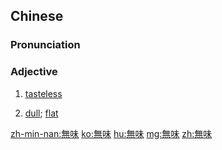 {{also|无味}}
==Chinese==
{{zh-forms|s=无味}}

===Pronunciation===
{{zh-pron
|m=wúwèi
|c=mou4 mei6
|h=pfs=mò-mi
|cat=a
}}

===Adjective===
{{zh-adj}}

# [[tasteless]]
# {{lb|zh|figurative}} [[dull]]; [[flat]]

[[zh-min-nan:無味]]
[[ko:無味]]
[[hu:無味]]
[[mg:無味]]
[[zh:無味]]